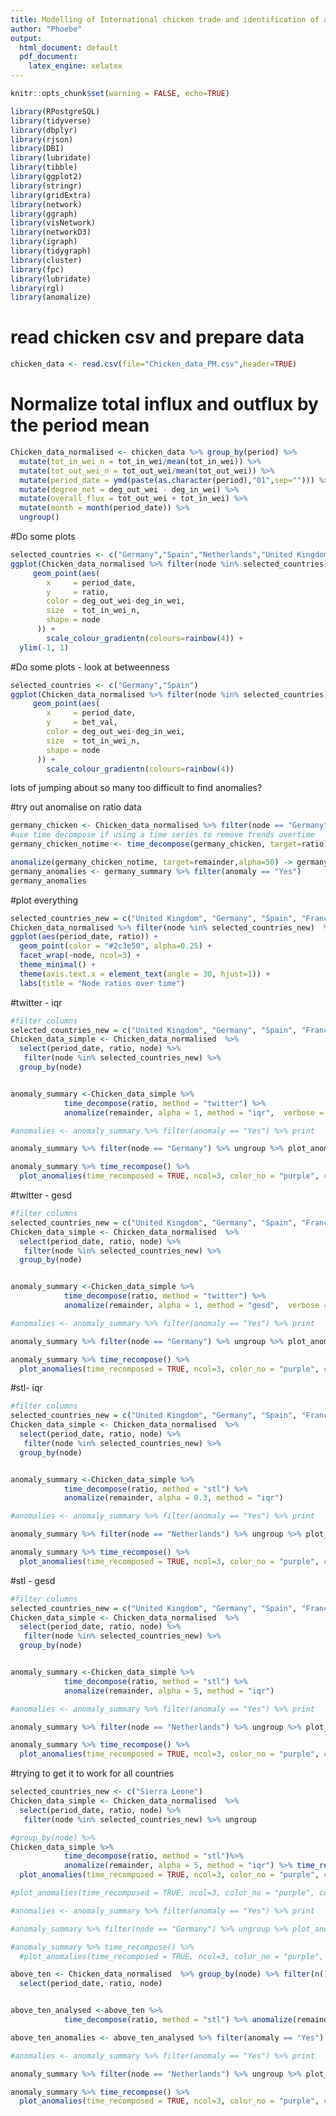 ```yaml
---
title: Modelling of International chicken trade and identification of anomalies via k-means
author: "Phoebe"
output:
  html_document: default
  pdf_document:
    latex_engine: xelatex
---
```


```r
knitr::opts_chunk$set(warning = FALSE, echo=TRUE)
```

```r
library(RPostgreSQL)
library(tidyverse)
library(dbplyr)
library(rjson)
library(DBI)
library(lubridate)
library(tibble)
library(ggplot2)
library(stringr)
library(gridExtra)
library(network)
library(ggraph)
library(visNetwork)
library(networkD3)
library(igraph)
library(tidygraph)
library(cluster) 
library(fpc)
library(lubridate)
library(rgl)
library(anomalize)
```

# read chicken csv and prepare data
```r
chicken_data <- read.csv(file="Chicken_data_PM.csv",header=TRUE)  
```

# Normalize total influx and outflux by the period mean
```r
Chicken_data_normalised <- chicken_data %>% group_by(period) %>%
  mutate(tot_in_wei_n = tot_in_wei/mean(tot_in_wei)) %>%
  mutate(tot_out_wei_n = tot_out_wei/mean(tot_out_wei)) %>%
  mutate(period_date = ymd(paste(as.character(period),"01",sep=""))) %>%
  mutate(degree_net = deg_out_wei - deg_in_wei) %>%
  mutate(overall_flux = tot_out_wei + tot_in_wei) %>%
  mutate(month = month(period_date)) %>%
  ungroup()
```


#Do some plots

```r
selected_countries <- c("Germany","Spain","Netherlands","United Kingdom")
ggplot(Chicken_data_normalised %>% filter(node %in% selected_countries)) + 
     geom_point(aes(
        x     = period_date,
        y     = ratio,
        color = deg_out_wei-deg_in_wei,
        size  = tot_in_wei_n,
        shape = node
      )) + 
        scale_colour_gradientn(colours=rainbow(4)) +
  ylim(-1, 1)
```

#Do some plots - look at betweenness

```r
selected_countries <- c("Germany","Spain")
ggplot(Chicken_data_normalised %>% filter(node %in% selected_countries)) + 
     geom_point(aes(
        x     = period_date,
        y     = bet_val,
        color = deg_out_wei-deg_in_wei,
        size  = tot_in_wei_n,
        shape = node
      )) + 
        scale_colour_gradientn(colours=rainbow(4)) 
```
lots of jumping about so many too difficult to find anomalies?

#try out anomalise on ratio data
```r
germany_chicken <- Chicken_data_normalised %>% filter(node == "Germany") %>% select(period_date, ratio, bet_val, degree_val, tri_no, eigen_val)
#use time decompose if using a time series to remove trends overtime
germany_chicken_notime <- time_decompose(germany_chicken, target=ratio) 

anomalize(germany_chicken_notime, target=remainder,alpha=50) -> germany_summary
germany_anomalies <- germany_summary %>% filter(anomaly == "Yes")
germany_anomalies
```
#plot everything
```r
selected_countries_new = c("United Kingdom", "Germany", "Spain", "France", "Mexico", "Netherlands")
Chicken_data_normalised %>% filter(node %in% selected_countries_new)  %>%
ggplot(aes(period_date, ratio)) +
  geom_point(color = "#2c3e50", alpha=0.25) +
  facet_wrap(~node, ncol=3) +
  theme_minimal() +
  theme(axis.text.x = element_text(angle = 30, hjust=1)) +
  labs(title = "Node ratios over time")
```

#twitter - iqr
```r
#filter columns
selected_countries_new = c("United Kingdom", "Germany", "Spain", "France", "Mexico", "Netherlands")
Chicken_data_simple <- Chicken_data_normalised  %>%
  select(period_date, ratio, node) %>%
   filter(node %in% selected_countries_new) %>%
  group_by(node)


anomaly_summary <-Chicken_data_simple %>% 
            time_decompose(ratio, method = "twitter") %>% 
            anomalize(remainder, alpha = 1, method = "iqr",  verbose = TRUE) 

#anomalies <- anomaly_summary %>% filter(anomaly == "Yes") %>% print

anomaly_summary %>% filter(node == "Germany") %>% ungroup %>% plot_anomaly_decomposition 

anomaly_summary %>% time_recompose() %>%
  plot_anomalies(time_recomposed = TRUE, ncol=3, color_no = "purple", color_yes = "orange", alpha_ribbon = 1)
```
#twitter - gesd
```r
#filter columns
selected_countries_new = c("United Kingdom", "Germany", "Spain", "France", "Mexico", "Netherlands")
Chicken_data_simple <- Chicken_data_normalised  %>%
  select(period_date, ratio, node) %>%
   filter(node %in% selected_countries_new) %>%
  group_by(node)


anomaly_summary <-Chicken_data_simple %>% 
            time_decompose(ratio, method = "twitter") %>% 
            anomalize(remainder, alpha = 1, method = "gesd",  verbose = TRUE) 

#anomalies <- anomaly_summary %>% filter(anomaly == "Yes") %>% print

anomaly_summary %>% filter(node == "Germany") %>% ungroup %>% plot_anomaly_decomposition 

anomaly_summary %>% time_recompose() %>%
  plot_anomalies(time_recomposed = TRUE, ncol=3, color_no = "purple", color_yes = "orange", alpha_ribbon = 1)
```
#stl- iqr
```r
#filter columns
selected_countries_new = c("United Kingdom", "Germany", "Spain", "France", "Mexico", "Netherlands")
Chicken_data_simple <- Chicken_data_normalised  %>%
  select(period_date, ratio, node) %>%
   filter(node %in% selected_countries_new) %>%
  group_by(node)


anomaly_summary <-Chicken_data_simple %>% 
            time_decompose(ratio, method = "stl") %>% 
            anomalize(remainder, alpha = 0.3, method = "iqr") 

#anomalies <- anomaly_summary %>% filter(anomaly == "Yes") %>% print

anomaly_summary %>% filter(node == "Netherlands") %>% ungroup %>% plot_anomaly_decomposition 

anomaly_summary %>% time_recompose() %>%
  plot_anomalies(time_recomposed = TRUE, ncol=3, color_no = "purple", color_yes = "orange", alpha_ribbon = 1)
```
#stl - gesd
```r
#filter columns
selected_countries_new = c("United Kingdom", "Germany", "Spain", "France", "Mexico", "Netherlands")
Chicken_data_simple <- Chicken_data_normalised  %>%
  select(period_date, ratio, node) %>%
   filter(node %in% selected_countries_new) %>%
  group_by(node)


anomaly_summary <-Chicken_data_simple %>% 
            time_decompose(ratio, method = "stl") %>% 
            anomalize(remainder, alpha = 5, method = "iqr") 

#anomalies <- anomaly_summary %>% filter(anomaly == "Yes") %>% print

anomaly_summary %>% filter(node == "Netherlands") %>% ungroup %>% plot_anomaly_decomposition 

anomaly_summary %>% time_recompose() %>%
  plot_anomalies(time_recomposed = TRUE, ncol=3, color_no = "purple", color_yes = "orange", alpha_ribbon = 1)
```


#trying to get it to work for all countries
```r
selected_countries_new <- c("Sierra Leone")
Chicken_data_simple <- Chicken_data_normalised  %>%
  select(period_date, ratio, node) %>% 
   filter(node %in% selected_countries_new) %>% ungroup

#group_by(node) %>%
Chicken_data_simple %>% 
            time_decompose(ratio, method = "stl")%>% 
            anomalize(remainder, alpha = 5, method = "iqr") %>% time_recompose() %>%
  plot_anomalies(time_recomposed = TRUE, ncol=3, color_no = "purple", color_yes = "orange", alpha_ribbon = 1)

#plot_anomalies(time_recomposed = TRUE, ncol=3, color_no = "purple", color_yes = "orange", alpha_ribbon = 1)

#anomalies <- anomaly_summary %>% filter(anomaly == "Yes") %>% print

#anomaly_summary %>% filter(node == "Germany") %>% ungroup %>% plot_anomaly_decomposition 

#anomaly_summary %>% time_recompose() %>%
  #plot_anomalies(time_recomposed = TRUE, ncol=3, color_no = "purple", color_yes = "orange", alpha_ribbon = 1)
```

```r
above_ten <- Chicken_data_normalised  %>% group_by(node) %>% filter(n() > 15) %>%
  select(period_date, ratio, node) 


above_ten_analysed <-above_ten %>% 
            time_decompose(ratio, method = "stl") %>% anomalize(remainder, alpha = 5, method = "iqr") 

above_ten_anomalies <- above_ten_analysed %>% filter(anomaly == "Yes") %>% print

#anomalies <- anomaly_summary %>% filter(anomaly == "Yes") %>% print

anomaly_summary %>% filter(node == "Netherlands") %>% ungroup %>% plot_anomaly_decomposition 

anomaly_summary %>% time_recompose() %>%
  plot_anomalies(time_recomposed = TRUE, ncol=3, color_no = "purple", color_yes = "orange", alpha_ribbon = 1)

```

